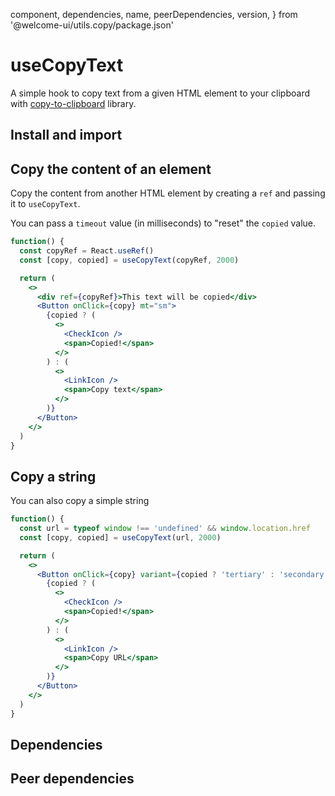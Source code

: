   component,
  dependencies,
  name,
  peerDependencies,
  version,
} from '@welcome-ui/utils.copy/package.json'

# useCopyText

<tagversion version={version} name={name} component={component} />

A simple hook to copy text from a given HTML element to your clipboard with [copy-to-clipboard](https://github.com/sudodoki/copy-to-clipboard) library.

## Install and import

<usage component={component} name={name} peerDependencies={peerDependencies} />

## Copy the content of an element

Copy the content from another HTML element by creating a `ref` and passing it to `useCopyText`.

You can pass a `timeout` value (in milliseconds) to "reset" the `copied` value.

```jsx
function() {
  const copyRef = React.useRef()
  const [copy, copied] = useCopyText(copyRef, 2000)

  return (
    <>
      <div ref={copyRef}>This text will be copied</div>
      <Button onClick={copy} mt="sm">
        {copied ? (
          <>
            <CheckIcon />
            <span>Copied!</span>
          </>
        ) : (
          <>
            <LinkIcon />
            <span>Copy text</span>
          </>
        )}
      </Button>
    </>
  )
}
```

## Copy a string

You can also copy a simple string

```jsx
function() {
  const url = typeof window !== 'undefined' && window.location.href
  const [copy, copied] = useCopyText(url, 2000)

  return (
    <>
      <Button onClick={copy} variant={copied ? 'tertiary' : 'secondary'}>
        {copied ? (
          <>
            <CheckIcon />
            <span>Copied!</span>
          </>
        ) : (
          <>
            <LinkIcon />
            <span>Copy URL</span>
          </>
        )}
      </Button>
    </>
  )
}
```

## Dependencies

<dependencies dependencies={dependencies} />

## Peer dependencies

<dependencies dependencies={peerDependencies} />
